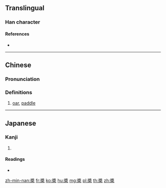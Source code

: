 {{also|桨}}
==Translingual==

===Han character===
{{Han char|rn=75|rad=木|as=11|sn=15|four=27904|canj=VID,XVID|ids=⿱將木}}

====References====
* {{Han ref|kx=0547.210|dkj=15378|dj=0935.180|hdz=21285.100|uh=69F3|ud=27123|bh=BCD5|bd=48341}}

----

==Chinese==
{{zh-forms|s=桨}}

===Pronunciation===
{{zh-pron
|m=jiǎng
|c=zoeng2
|h=pfs=chíong
|md=
|mn=chiúⁿ
|w=2tsian
|mc=y
|oc=y
|cat=n
}}

===Definitions===
{{zh-hanzi}}

# [[oar]], [[paddle]]

----

==Japanese==

===Kanji===
{{ja-kanji|grade=|rs=木11}}

# {{defn|lang=ja|sort=木11}}

====Readings====
* {{ja-readings|on=[[しょう]] (shō), [[そう]] (sō)|kun=[[かじ]] (kaji)}}

[[zh-min-nan:槳]]
[[fr:槳]]
[[ko:槳]]
[[hu:槳]]
[[mg:槳]]
[[pl:槳]]
[[th:槳]]
[[zh:槳]]